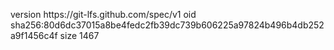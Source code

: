 version https://git-lfs.github.com/spec/v1
oid sha256:80d6dc37015a8be4fedc2fb39dc739b606225a97824b496b4db252a9f1456c4f
size 1467
